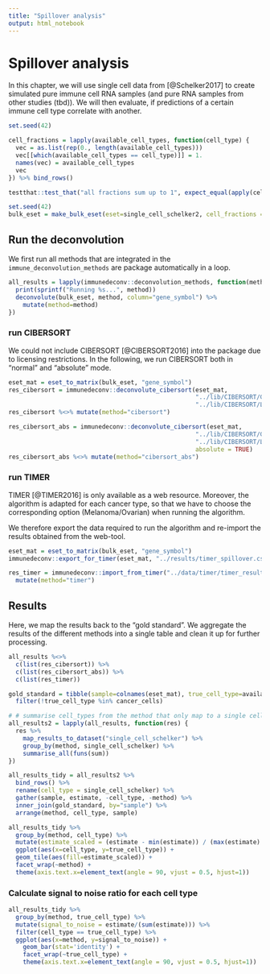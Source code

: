 ```yaml
---
title: "Spillover analysis"
output: html_notebook
---
```


# Spillover analysis

In this chapter, we will use single cell data from [@Schelker2017] to create simulated pure immune cell RNA samples (and pure RNA samples from other studies (tbd)). We will then evaluate, if predictions of a certain immune cell type correlate with another.


```r
set.seed(42)

cell_fractions = lapply(available_cell_types, function(cell_type) {
  vec = as.list(rep(0., length(available_cell_types)))
  vec[[which(available_cell_types == cell_type)]] = 1.
  names(vec) = available_cell_types
  vec
}) %>% bind_rows()

testthat::test_that("all fractions sum up to 1", expect_equal(apply(cell_fractions, 1, sum), rep(1, length(available_cell_types))))
```


```r
set.seed(42)
bulk_eset = make_bulk_eset(eset=single_cell_schelker2, cell_fractions = cell_fractions, n_cells=500)
```


## Run the deconvolution
We first run all methods that are integrated in the `immune_deconvolution_methods` are package automatically in a loop. 
```r
all_results = lapply(immunedeconv::deconvolution_methods, function(method) {
  print(sprintf("Running %s...", method))
  deconvolute(bulk_eset, method, column="gene_symbol") %>%
    mutate(method=method)
})
```

### run CIBERSORT
We could not include CIBERSORT [@CIBERSORT2016] into the package due to licensing restrictions. 
In the following, we run CIBERSORT both in "normal" and "absolute" mode. 

```r
eset_mat = eset_to_matrix(bulk_eset, "gene_symbol")
res_cibersort = immunedeconv::deconvolute_cibersort(eset_mat, 
                                                    "../lib/CIBERSORT/CIBERSORT.R",
                                                    "../lib/CIBERSORT/LM22.txt") 
res_cibersort %<>% mutate(method="cibersort")

res_cibersort_abs = immunedeconv::deconvolute_cibersort(eset_mat, 
                                                    "../lib/CIBERSORT/CIBERSORT.R",
                                                    "../lib/CIBERSORT/LM22.txt",
                                                    absolute = TRUE) 
res_cibersort_abs %<>% mutate(method="cibersort_abs")
```

### run TIMER
TIMER [@TIMER2016] is only available as a web resource. Moreover, the algorithm is adapted for each cancer type, so that we have to choose the corresponding option (Melanoma/Ovarian) when running the algorithm. 

We therefore export the data required to run the algorithm and re-import the results obtained from the web-tool. 

```r
eset_mat = eset_to_matrix(bulk_eset, "gene_symbol")
immunedeconv::export_for_timer(eset_mat, "../results/timer_spillover.csv")

res_timer = immunedeconv::import_from_timer("../data/timer/timer_result_spillover.csv") %>%
  mutate(method="timer")
```

## Results

Here, we map the results back to the "gold standard". We aggregate the results of the different methods
into a single table and clean it up for further processing. 
```r
all_results %<>% 
  c(list(res_cibersort)) %>%
  c(list(res_cibersort_abs)) %>% 
  c(list(res_timer))

gold_standard = tibble(sample=colnames(eset_mat), true_cell_type=available_cell_types) %>% 
  filter(!true_cell_type %in% cancer_cells)

# # summarise cell_types from the method that only map to a single cell_type in the reference dataset (namely monocytes and macrophages)
all_results2 = lapply(all_results, function(res) {
  res %>%
    map_results_to_dataset("single_cell_schelker") %>%
    group_by(method, single_cell_schelker) %>%
    summarise_all(funs(sum))
})

all_results_tidy = all_results2 %>%
  bind_rows() %>%
  rename(cell_type = single_cell_schelker) %>%
  gather(sample, estimate, -cell_type, -method) %>%
  inner_join(gold_standard, by="sample") %>%
  arrange(method, cell_type, sample)
```


```r
all_results_tidy %>%
  group_by(method, cell_type) %>%
  mutate(estimate_scaled = (estimate - min(estimate)) / (max(estimate) - min(estimate))) %>%
  ggplot(aes(x=cell_type, y=true_cell_type)) +
  geom_tile(aes(fill=estimate_scaled)) + 
  facet_wrap(~method) + 
  theme(axis.text.x=element_text(angle = 90, vjust = 0.5, hjust=1))

```


### Calculate signal to noise ratio for each cell type
```r
all_results_tidy %>%
  group_by(method, true_cell_type) %>%
  mutate(signal_to_noise = estimate/(sum(estimate))) %>%
  filter(cell_type == true_cell_type) %>%
  ggplot(aes(x=method, y=signal_to_noise)) + 
    geom_bar(stat='identity') + 
    facet_wrap(~true_cell_type) + 
    theme(axis.text.x=element_text(angle = 90, vjust = 0.5, hjust=1))

```

